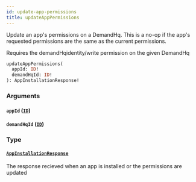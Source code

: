 ```yaml
---
id: update-app-permissions
title: updateAppPermissions
---
```



Update an app's permissions on a DemandHq. This is a no-op if the app's
requested permissions are the same as the current permissions.

Requires the demandHqidentity/write permission on the given DemandHq


```graphql
updateAppPermissions(
  appId: ID!
  demandHqId: ID!
): AppInstallationResponse!

```


### Arguments

#### `appId` ([`ID`](/developers/demandhq-apis/demand-api/graphql/reference/scalars/id))




#### `demandHqId` ([`ID`](/developers/demandhq-apis/demand-api/graphql/reference/scalars/id))




### Type

#### [`AppInstallationResponse`](/developers/demandhq-apis/demand-api/graphql/reference/objects/app-installation-response) 

The response recieved when an app is installed or the permissions are updated




